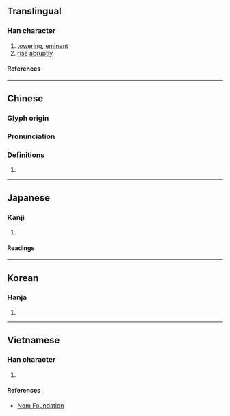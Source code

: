 {{character info/new}}
==Translingual==

===Han character===
{{Han char|rn=46|rad=山|as=08|sn=11|four=27772|canj=USUU|ids=⿰山屈}}

# [[towering]], [[eminent]]
# [[rise]] [[abruptly]]

====References====
{{Han ref|kx=0314.140|dkj=08185|dj=0615.050|hdz=10784.030|uh=5D1B}}

----

==Chinese==
{{zh-forms}}

===Glyph origin===
{{Han etym}}

===Pronunciation===
{{zh-pron
|m=jué
|c=gwat6
|h=pfs=
|md=
|mn=
|w=
|mc=y
|oc=y
|cat=
}}

===Definitions===
{{zh-hanzi}}

# {{rfdef|lang=zh}}

----

==Japanese==

===Kanji===
{{ja-kanji|grade=|rs=山08}}

# {{defn|lang=ja|sort=山08}}

====Readings====
{{ja-readings
|on=くつ
|kun=そばだつ
}}

----

==Korean==

===Hanja===
{{ko-hanja|굴}}

# {{defn|lang=ko|sort=山08}}

----

==Vietnamese==

===Han character===
{{vi-readings|rs=山08|reading=quật}}

# {{defn|lang=vi|sort=山08}}

====References====
* [http://nomfoundation.org/common/nom_details.php?codepoint=5d1b Nom Foundation]